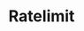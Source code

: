---
title: 'Ratelimit'
description: "Learn about Nomba's fixed window ratelimit trategy"
icon: hourglass
---